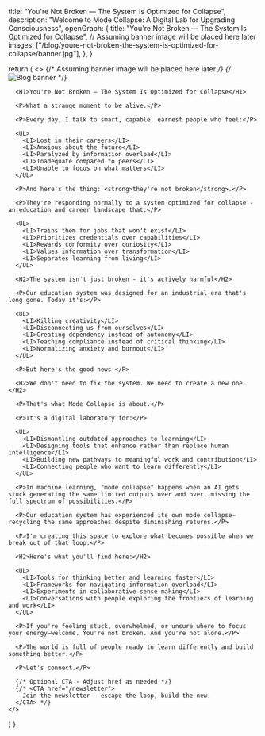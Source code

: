 
  title: "You're Not Broken — The System Is Optimized for Collapse",
  description: "Welcome to Mode Collapse: A Digital Lab for Upgrading Consciousness",
  openGraph: {
    title: "You're Not Broken — The System Is Optimized for Collapse",
    // Assuming banner image will be placed here later
    images: ["/blog/youre-not-broken-the-system-is-optimized-for-collapse/banner.jpg"],
  },
}

  return (
    <>
      {/* Assuming banner image will be placed here later */}
      {/* <Image
        src="/blog/youre-not-broken-the-system-is-optimized-for-collapse/banner.jpg"
        alt="Blog banner"
        width={1200}
        height={600}
        className="rounded-2xl shadow-xl mb-8"
      /> */}

      <H1>You're Not Broken — The System Is Optimized for Collapse</H1>

      <P>What a strange moment to be alive.</P>

      <P>Every day, I talk to smart, capable, earnest people who feel:</P>

      <UL>
        <LI>Lost in their careers</LI>
        <LI>Anxious about the future</LI>
        <LI>Paralyzed by information overload</LI>
        <LI>Inadequate compared to peers</LI>
        <LI>Unable to focus on what matters</LI>
      </UL>

      <P>And here's the thing: <strong>they're not broken</strong>.</P>

      <P>They're responding normally to a system optimized for collapse - an education and career landscape that:</P>

      <UL>
        <LI>Trains them for jobs that won't exist</LI>
        <LI>Prioritizes credentials over capabilities</LI>
        <LI>Rewards conformity over curiosity</LI>
        <LI>Values information over transformation</LI>
        <LI>Separates learning from living</LI>
      </UL>

      <H2>The system isn't just broken - it's actively harmful</H2>

      <P>Our education system was designed for an industrial era that's long gone. Today it's:</P>

      <UL>
        <LI>Killing creativity</LI>
        <LI>Disconnecting us from ourselves</LI>
        <LI>Creating dependency instead of autonomy</LI>
        <LI>Teaching compliance instead of critical thinking</LI>
        <LI>Normalizing anxiety and burnout</LI>
      </UL>

      <P>But here's the good news:</P>

      <H2>We don't need to fix the system. We need to create a new one.</H2>

      <P>That's what Mode Collapse is about.</P>

      <P>It's a digital laboratory for:</P>

      <UL>
        <LI>Dismantling outdated approaches to learning</LI>
        <LI>Designing tools that enhance rather than replace human intelligence</LI>
        <LI>Building new pathways to meaningful work and contribution</LI>
        <LI>Connecting people who want to learn differently</LI>
      </UL>

      <P>In machine learning, "mode collapse" happens when an AI gets stuck generating the same limited outputs over and over, missing the full spectrum of possibilities.</P>

      <P>Our education system has experienced its own mode collapse—recycling the same approaches despite diminishing returns.</P>

      <P>I'm creating this space to explore what becomes possible when we break out of that loop.</P>

      <H2>Here's what you'll find here:</H2>

      <UL>
        <LI>Tools for thinking better and learning faster</LI>
        <LI>Frameworks for navigating information overload</LI>
        <LI>Experiments in collaborative sense-making</LI>
        <LI>Conversations with people exploring the frontiers of learning and work</LI>
      </UL>

      <P>If you're feeling stuck, overwhelmed, or unsure where to focus your energy—welcome. You're not broken. And you're not alone.</P>

      <P>The world is full of people ready to learn differently and build something better.</P>

      <P>Let's connect.</P>

      {/* Optional CTA - Adjust href as needed */}
      {/* <CTA href="/newsletter">
        Join the newsletter — escape the loop, build the new.
      </CTA> */}
    </>
  )
} 